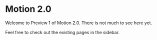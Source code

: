 # Motion 2.0

Welcome to Preview 1 of Motion 2.0. There is not much to see here yet.

Feel free to check out the existing pages in the sidebar.
